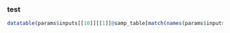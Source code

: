 
### test
```r
datatable(params$inputs[[10]][[1]]@samp_table[match(names(params$inputs[[10]][[1]]@count_matrixes[[names(params$inputs[[10]][[1]]@count_matrixes)[length(names(params$inputs[[10]][[1]]@count_matrixes))]]]),params$inputs[[10]][[1]]@samp_table[[1]]),], options = list(pageLength = 5, scrollY = '2000px'))
```
